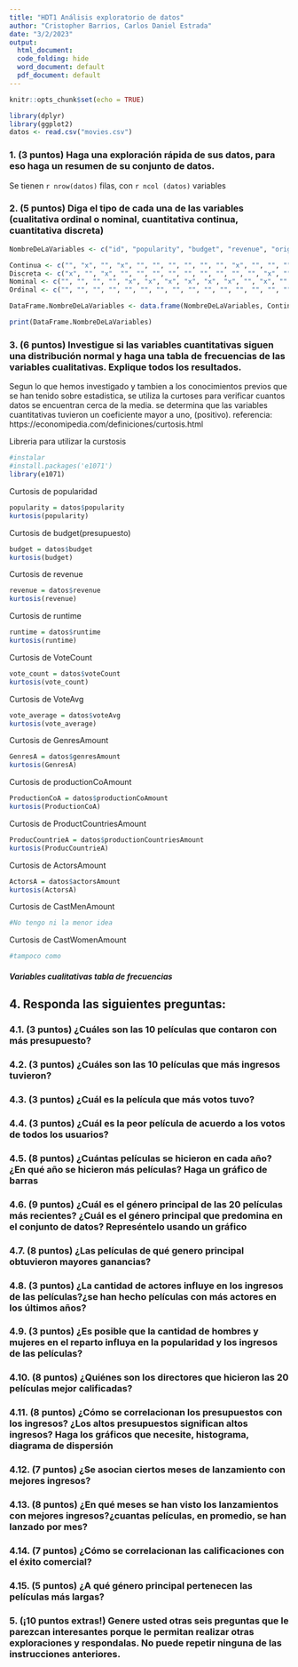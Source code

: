 ```yaml
---
title: "HDT1 Análisis exploratorio de datos"
author: "Cristopher Barrios, Carlos Daniel Estrada"
date: "3/2/2023"
output:
  html_document:
  code_folding: hide
  word_document: default
  pdf_document: default
---
```


```r
knitr::opts_chunk$set(echo = TRUE)
```

```r
library(dplyr)
library(ggplot2)
datos <- read.csv("movies.csv")
```

### 1. (3 puntos) Haga una exploración rápida de sus datos, para eso haga un resumen de su conjunto de datos.

Se tienen `r nrow(datos)` filas, con `r ncol (datos)` variables

### 2. (5 puntos) Diga el tipo de cada una de las variables (cualitativa ordinal o nominal, cuantitativa continua, cuantitativa discreta)

```r
NombreDeLaVariables <- c("id", "popularity", "budget", "revenue", "original_title", "originalLanguage", "title", "homePage", "video", "director", "runtime", "genres", "genresAmount", "productionCompany", "productionCoAmount", "productionCompanyCountry", "productionCountry", "productionCountriesAmount", "releaseDate", "voteCount", "voteAvg", "actors", "actorsPopularity", "actorsCharacter", "actorsAmount", "castWomenAmount", "CastMenAmount")

Continua <- c("", "x", "", "x", "", "", "", "", "", "", "x", "", "", "", "x", "", "", "", "", "", "x", "", "", "", "", "", "")
Discreta <- c("x", "", "x", "", "", "", "", "", "", "", "", "", "x", "", "", "", "", "x", "", "x", "", "", "", "", "x", "x", "x")
Nominal <- c("", "", "", "", "x", "x", "x", "x", "x", "x", "", "x", "", "x", "", "x", "x", "", "", "", "", "x", "x", "x", "", "", "")
Ordinal <- c("", "", "", "", "", "", "", "", "", "", "", "", "", "", "", "", "", "", "x", "", "", "", "", "", "", "", "")

DataFrame.NombreDeLaVariables <- data.frame(NombreDeLaVariables, Continua,Discreta,Nominal,Ordinal)

print(DataFrame.NombreDeLaVariables)

```

### 3. (6 puntos) Investigue si las variables cuantitativas siguen una distribución normal y haga una tabla de frecuencias de las variables cualitativas. Explique todos los resultados.
Segun lo que hemos investigado y tambien a los conocimientos previos que se han tenido sobre estadistica, se utiliza la curtoses para verificar cuantos datos se encuentran cerca de la media. se determina que las variables cuantitativas tuvieron un coeficiente mayor a uno, (positivo).
referencia: https://economipedia.com/definiciones/curtosis.html


Libreria para utilizar la curstosis

```r
#instalar
#install.packages('e1071')
library(e1071)

```

Curtosis de popularidad
```r
popularity = datos$popularity
kurtosis(popularity)
```


Curtosis de budget(presupuesto)
```r
budget = datos$budget
kurtosis(budget)

```


Curtosis de revenue
```r
revenue = datos$revenue
kurtosis(revenue)
```


Curtosis de runtime
```r
runtime = datos$runtime
kurtosis(runtime)
```


Curtosis de VoteCount
```r
vote_count = datos$voteCount
kurtosis(vote_count)
```


Curtosis de VoteAvg
```r
vote_average = datos$voteAvg
kurtosis(vote_average)
```


Curtosis de GenresAmount
```r
GenresA = datos$genresAmount
kurtosis(GenresA)
```


Curtosis de productionCoAmount
```r
ProductionCoA = datos$productionCoAmount
kurtosis(ProductionCoA)
```


Curtosis de ProductCountriesAmount
```r
ProducCountrieA = datos$productionCountriesAmount
kurtosis(ProducCountrieA)
```


Curtosis de ActorsAmount
```r
ActorsA = datos$actorsAmount
kurtosis(ActorsA)
```


Curtosis de CastMenAmount
```r
#No tengo ni la menor idea
```

Curtosis de CastWomenAmount
```r
#tampoco como
```

##### Variables cualitativas tabla de frecuencias



## 4. Responda las siguientes preguntas:

### 4.1. (3 puntos) ¿Cuáles son las 10 películas que contaron con más presupuesto?

### 4.2. (3 puntos) ¿Cuáles son las 10 películas que más ingresos tuvieron?

### 4.3. (3 puntos) ¿Cuál es la película que más votos tuvo?

### 4.4. (3 puntos) ¿Cuál es la peor película de acuerdo a los votos de todos los usuarios?

### 4.5. (8 puntos) ¿Cuántas películas se hicieron en cada año? ¿En qué año se hicieron más películas? Haga un gráfico de barras

### 4.6. (9 puntos) ¿Cuál es el género principal de las 20 películas más recientes? ¿Cuál es el género principal que predomina en el conjunto de datos? Represéntelo usando un gráfico

### 4.7. (8 puntos) ¿Las películas de qué genero principal obtuvieron mayores ganancias?

### 4.8. (3 puntos) ¿La cantidad de actores influye en los ingresos de las películas?¿se han hecho películas con más actores en los últimos años?

### 4.9. (3 puntos) ¿Es posible que la cantidad de hombres y mujeres en el reparto influya en la popularidad y los ingresos de las películas?

### 4.10. (8 puntos) ¿Quiénes son los directores que hicieron las 20 películas mejor calificadas?

### 4.11. (8 puntos) ¿Cómo se correlacionan los presupuestos con los ingresos? ¿Los altos presupuestos significan altos ingresos? Haga los gráficos que necesite, histograma, diagrama de dispersión

### 4.12. (7 puntos) ¿Se asocian ciertos meses de lanzamiento con mejores ingresos?

### 4.13. (8 puntos) ¿En qué meses se han visto los lanzamientos con mejores ingresos?¿cuantas películas, en promedio, se han lanzado por mes?

### 4.14. (7 puntos) ¿Cómo se correlacionan las calificaciones con el éxito comercial?

### 4.15. (5 puntos) ¿A qué género principal pertenecen las películas más largas?

### 5. (¡10 puntos extras!) Genere usted otras seis preguntas que le parezcan interesantes porque le permitan realizar otras exploraciones y respondalas. No puede repetir ninguna de las instrucciones anteriores.
